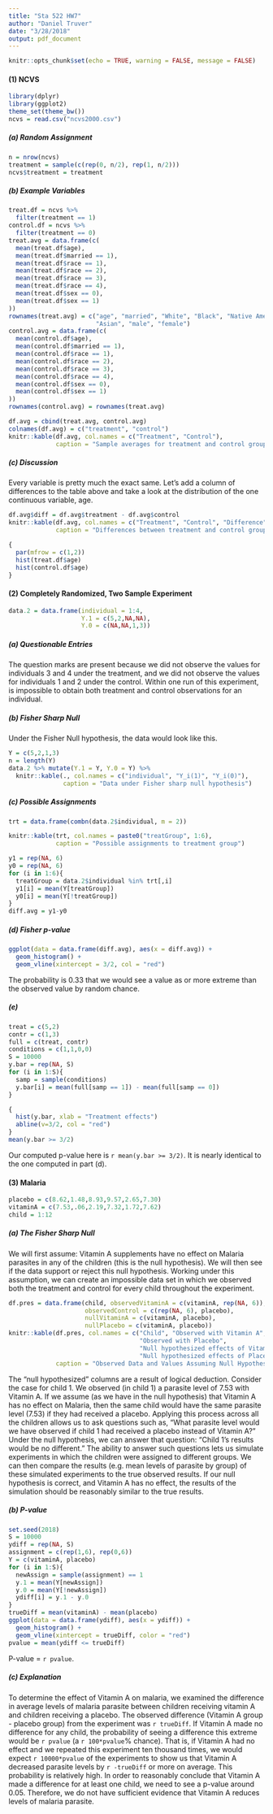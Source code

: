 ```yaml
---
title: "Sta 522 HW7"
author: "Daniel Truver"
date: "3/28/2018"
output: pdf_document
---
```


```r
knitr::opts_chunk$set(echo = TRUE, warning = FALSE, message = FALSE)
```

#### (1) NCVS

```r
library(dplyr)
library(ggplot2)
theme_set(theme_bw())
ncvs = read.csv("ncvs2000.csv")
```

##### (a) Random Assignment

```r
n = nrow(ncvs)
treatment = sample(c(rep(0, n/2), rep(1, n/2)))
ncvs$treatment = treatment
```

##### (b) Example Variables

```r
treat.df = ncvs %>%
  filter(treatment == 1)
control.df = ncvs %>% 
  filter(treatment == 0)
treat.avg = data.frame(c(
  mean(treat.df$age),
  mean(treat.df$married == 1),
  mean(treat.df$race == 1),
  mean(treat.df$race == 2),
  mean(treat.df$race == 3),
  mean(treat.df$race == 4),
  mean(treat.df$sex == 0),
  mean(treat.df$sex == 1)
))
rownames(treat.avg) = c("age", "married", "White", "Black", "Native American",
                        "Asian", "male", "female")
control.avg = data.frame(c(
  mean(control.df$age),
  mean(control.df$married == 1),
  mean(control.df$race == 1),
  mean(control.df$race == 2),
  mean(control.df$race == 3),
  mean(control.df$race == 4),
  mean(control.df$sex == 0),
  mean(control.df$sex == 1)
))
rownames(control.avg) = rownames(treat.avg)
```

```r
df.avg = cbind(treat.avg, control.avg)
colnames(df.avg) = c("treatment", "control")
knitr::kable(df.avg, col.names = c("Treatment", "Control"),
             caption = "Sample averages for treatment and control groups")
```

##### (c) Discussion

Every variable is pretty much the exact same. Let's add a column of differences to the table above and take a look at the distribution of the one continuous variable, age.

```r
df.avg$diff = df.avg$treatment - df.avg$control
knitr::kable(df.avg, col.names = c("Treatment", "Control", "Difference"),
             caption = "Differences between treatment and control groups")
```

```r
{
  par(mfrow = c(1,2))
  hist(treat.df$age)
  hist(control.df$age)
}
```

#### (2) Completely Randomized, Two Sample Experiment

```r
data.2 = data.frame(individual = 1:4,
                    Y.1 = c(5,2,NA,NA),
                    Y.0 = c(NA,NA,1,3))
```

##### (a) Questionable Entries

The question marks are present because we did not observe the values for individuals 3 and 4 under the treatment, and we did not observe the values for individuals 1 and 2 under the control. Within one run of this experiment, is impossible to obtain both treatment and control observations for an individual.

##### (b) Fisher Sharp Null

Under the Fisher Null hypothesis, the data would look like this.

```r
Y = c(5,2,1,3)
n = length(Y)
data.2 %>% mutate(Y.1 = Y, Y.0 = Y) %>%
  knitr::kable(., col.names = c("individual", "Y_i(1)", "Y_i(0)"),
               caption = "Data under Fisher sharp null hypothesis")
```

##### (c) Possible Assignments

```r
trt = data.frame(combn(data.2$individual, m = 2))
```

```r
knitr::kable(trt, col.names = paste0("treatGroup", 1:6),
             caption = "Possible assignments to treatment group")
```  

```r
y1 = rep(NA, 6)
y0 = rep(NA, 6)
for (i in 1:6){
  treatGroup = data.2$individual %in% trt[,i]
  y1[i] = mean(Y[treatGroup])
  y0[i] = mean(Y[!treatGroup])
}
diff.avg = y1-y0
```

##### (d) Fisher p-value

```r
ggplot(data = data.frame(diff.avg), aes(x = diff.avg)) +
  geom_histogram() +
  geom_vline(xintercept = 3/2, col = "red")
```

The probability is 0.33 that we would see a value as or more extreme than the observed value by random chance.

##### (e) 

```r
treat = c(5,2)
contr = c(1,3)
full = c(treat, contr)
conditions = c(1,1,0,0)
S = 10000
y.bar = rep(NA, S)
for (i in 1:S){
  samp = sample(conditions)
  y.bar[i] = mean(full[samp == 1]) - mean(full[samp == 0])
}
```

```r
{
  hist(y.bar, xlab = "Treatment effects")
  abline(v=3/2, col = "red")
}
mean(y.bar >= 3/2) 
```

Our computed p-value here is `r mean(y.bar >= 3/2)`. It is nearly identical to the one computed in part (d).

#### (3) Malaria

```r
placebo = c(8.62,1.48,8.93,9.57,2.65,7.30)
vitaminA = c(7.53,.06,2.19,7.32,1.72,7.62)
child = 1:12
```

##### (a) The Fisher Sharp Null

We will first assume: Vitamin A supplements have no effect on Malaria parasites in any of the children (this is the null hypothesis). We will then see if the data support or reject this null hypothesis. Working under this assumption, we can create an impossible data set in which we observed both the treatment and control for every child throughout the experiment.

```r
df.pres = data.frame(child, observedVitaminA = c(vitaminA, rep(NA, 6)),
                     observedControl = c(rep(NA, 6), placebo), 
                     nullVitaminA = c(vitaminA, placebo),
                     nullPlacebo = c(vitaminA, placebo))
knitr::kable(df.pres, col.names = c("Child", "Observed with Vitamin A", 
                                    "Observed with Placebo", 
                                    "Null hypothesized effects of Vitamin A",
                                    "Null hypothesized effects of Placebo"),
             caption = "Observed Data and Values Assuming Null Hypothesis")
```


The "null hypothesized" columns are a result of logical deduction. Consider the case for child 1.
We observed (in child 1) a parasite level of 7.53 with Vitamin A. If we assume (as we have in the null hypothesis) that Vitamin A has no effect on Malaria, then the same child would have the same parasite level (7.53) if they had received a placebo.
Applying this process across all the children allows us to ask questions such as, "What parasite level would we have observed if child 1 had received a placebo instead of Vitamin A?" Under the null hypothesis, we can answer that question: "Child 1's results would be no different." The ability to answer such questions lets us simulate experiments in which the children were assigned to different groups. We can then compare the results (e.g. mean levels of parasite by group) of these simulated experiments to the true observed results. If our null hypothesis is correct, and Vitamin A has no effect, the results of the simulation should be reasonably similar to the true results. 

##### (b) P-value

```r
set.seed(2018)
S = 10000
ydiff = rep(NA, S)
assignment = c(rep(1,6), rep(0,6))
Y = c(vitaminA, placebo)
for (i in 1:S){
  newAssign = sample(assignment) == 1
  y.1 = mean(Y[newAssign])
  y.0 = mean(Y[!newAssign])
  ydiff[i] = y.1 - y.0
}
trueDiff = mean(vitaminA) - mean(placebo)
ggplot(data = data.frame(ydiff), aes(x = ydiff)) +
  geom_histogram() +
  geom_vline(xintercept = trueDiff, color = "red")
pvalue = mean(ydiff <= trueDiff)
```

P-value = `r pvalue`.

##### (c) Explanation

To determine the effect of Vitamin A on malaria, we examined the difference in average levels of malaria parasite between children receiving vitamin A and children receiving a placebo. The observed difference (Vitamin A group - placebo group) from the experiment was `r trueDiff`. If Vitamin A made no difference for any child, the probability of seeing a difference this extreme would be `r pvalue` (a `r 100*pvalue`% chance). That is, if Vitamin A had no effect and we repeated this experiment ten thousand times, we would expect `r 10000*pvalue` of the experiments to show us that Vitamin A decreased parasite levels by `r -trueDiff` or more on average. This probability is relatively high. In order to reasonably conclude that Vitamin A made a difference for at least one child, we need to see a p-value around 0.05. Therefore, we do not have sufficient evidence that Vitamin A reduces levels of malaria parasite.